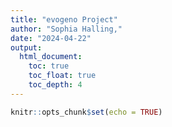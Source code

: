 ```yaml
---
title: "evogeno Project"
author: "Sophia Halling,"
date: "2024-04-22"
output: 
  html_document:
    toc: true
    toc_float: true
    toc_depth: 4
---
```


```r
knitr::opts_chunk$set(echo = TRUE)
```

